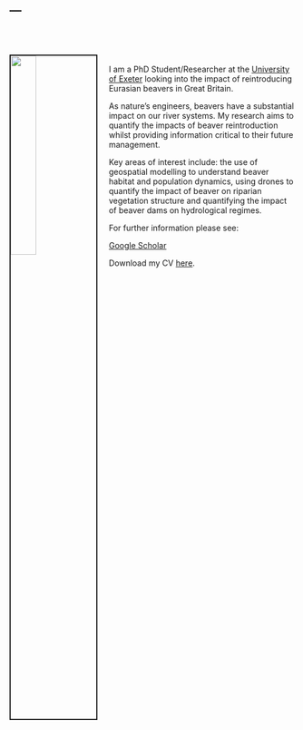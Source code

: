 ---
---

<link rel="stylesheet" href="styles.css" type="text/css">

\
\

<img src="images/Beaver_Firearms.jpg" style="width:30%; border:2px solid; margin-right: 20px" align="left">
\
I am a PhD Student/Researcher at the [University of Exeter](http://geography.exeter.ac.uk/index.html) looking into the impact of reintroducing Eurasian beavers in Great Britain. 

As nature’s engineers, beavers have a substantial impact on our river systems. My research aims to quantify the impacts of beaver reintroduction whilst providing information critical to their future management.

Key areas of interest include: the use of geospatial modelling to understand beaver habitat and population dynamics, using drones to quantify the impact of beaver on riparian vegetation structure and quantifying the impact of beaver dams on hydrological regimes.


For further information please see:


[Google Scholar](https://scholar.google.co.uk/citations?user=liRn8cYAAAAJ&hl=en) 


Download my CV [here](files/Hugh_Graham_CV.pdf).